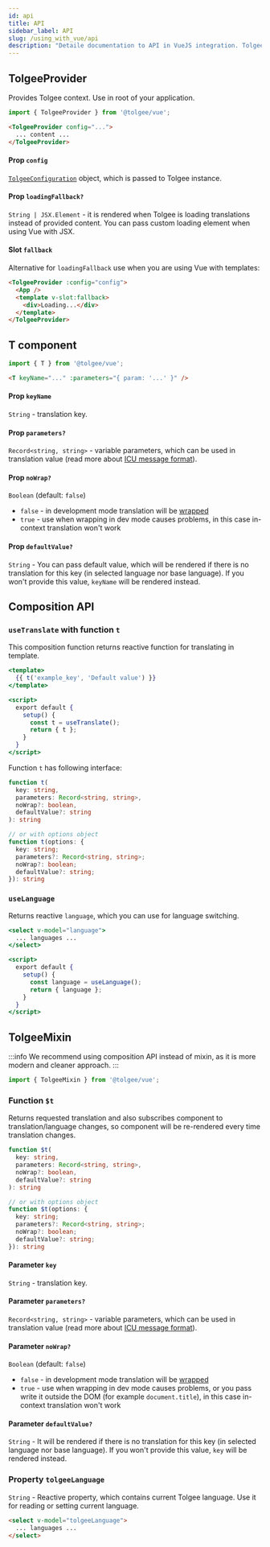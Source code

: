 ```yaml
---
id: api
title: API
sidebar_label: API
slug: /using_with_vue/api
description: "Detaile documentation to API in VueJS integration. TolgeeProvider​ Provides Tolgee context. Use in root of your application."
---
```


## TolgeeProvider
Provides Tolgee context. Use in root of your application.

```js
import { TolgeeProvider } from '@tolgee/vue';
```

```html
<TolgeeProvider config="...">
  ... content ...
</TolgeeProvider>
```

#### Prop `config`
[`TolgeeConfiguration`](../configuration) object, which is passed to Tolgee instance.

#### Prop `loadingFallback?` 
`String | JSX.Element` - it is rendered when Tolgee is loading translations instead of provided content.
You can pass custom loading element when using Vue with JSX.

#### Slot `fallback`
Alternative for `loadingFallback` use when you are using Vue with templates:

```html
<TolgeeProvider :config="config">
  <App />
  <template v-slot:fallback>
    <div>Loading...</div>
  </template>
</TolgeeProvider>
```

## T component
```js
import { T } from '@tolgee/vue';
```

```html
<T keyName="..." :parameters="{ param: '...' }" />
```

#### Prop `keyName`
`String` - translation key.

#### Prop `parameters?`
`Record<string, string>` - variable parameters, which can be used in translation value 
(read more about [ICU message format](/platform/icu_message_format)).

#### Prop `noWrap?`
`Boolean` (default: `false`)
 - `false` - in development mode translation will be [wrapped](../wrapping)
 - `true` - use when wrapping in dev mode causes problems, in this case in-context translation won't work

#### Prop `defaultValue?`
`String` - You can pass default value, which will be rendered if there is no translation
for this key (in selected language nor base language). If you won't provide this value, `keyName` will be rendered instead.

## Composition API

### `useTranslate` with function `t`

This composition function returns reactive function for translating in template.

```jsx
<template>
  {{ t('example_key', 'Default value') }}
</template>

<script>
  export default {
    setup() {
      const t = useTranslate();
      return { t };
    }
  }
</script>
```

Function `t` has following interface:

```ts
function t(
  key: string, 
  parameters: Record<string, string>,
  noWrap?: boolean,
  defaultValue?: string
): string

// or with options object
function t(options: {
  key: string;
  parameters?: Record<string, string>;
  noWrap?: boolean;
  defaultValue?: string;
}): string
```

### `useLanguage`

Returns reactive `language`, which you can use for language switching.

```jsx
<select v-model="language">
  ... languages ...
</select>

<script>
  export default {
    setup() {
      const language = useLanguage();
      return { language };
    }
  }
</script>
```


## TolgeeMixin

:::info
We recommend using composition API instead of mixin, as it is more modern and cleaner approach.
:::

```ts
import { TolgeeMixin } from '@tolgee/vue';
```

### Function `$t`
Returns requested translation and also subscribes component to translation/language changes, 
so component will be re-rendered every time translation changes.

```ts
function $t(
  key: string, 
  parameters: Record<string, string>,
  noWrap?: boolean,
  defaultValue?: string
): string

// or with options object
function $t(options: {
  key: string;
  parameters?: Record<string, string>;
  noWrap?: boolean;
  defaultValue?: string;
}): string
```

#### Parameter `key`
`String` - translation key.

#### Parameter `parameters?`
`Record<string, string>` - variable parameters, which can be used in translation value 
(read more about [ICU message format](/platform/icu_message_format)).

#### Parameter `noWrap?`
`Boolean` (default: `false`)
 - `false` - in development mode translation will be [wrapped](../wrapping)
 - `true` - use when wrapping in dev mode causes problems, or you pass write it outside the DOM 
    (for example `document.title`), in this case in-context translation won't work

#### Parameter `defaultValue?`
`String` - It will be rendered if there is no translation for this key (in selected language nor base language).
If you won't provide this value, `key` will be rendered instead.

### Property `tolgeeLanguage`
`String` - Reactive property, which contains current Tolgee language. Use it for reading or setting current language.

```html
<select v-model="tolgeeLanguage">
  ... languages ...
</select>
```

